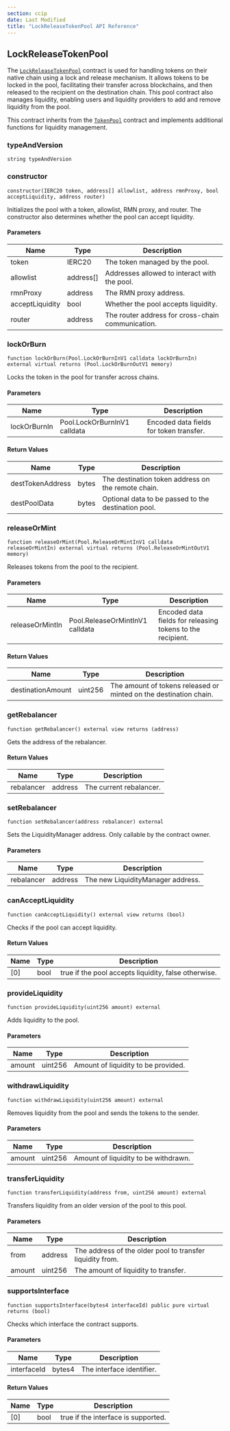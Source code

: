 ```yaml
---
section: ccip
date: Last Modified
title: "LockReleaseTokenPool API Reference"
---
```



<CcipCommon callout="importCCIPPackage" />

## LockReleaseTokenPool

The [`LockReleaseTokenPool`](https://github.com/smartcontractkit/ccip/blob/ccip-develop/contracts/src/v0.8/ccip/pools/LockReleaseTokenPool.sol) contract is used for handling tokens on their native chain using a lock and release mechanism. It allows tokens to be locked in the pool, facilitating their transfer across blockchains, and then released to the recipient on the destination chain. This pool contract also manages liquidity, enabling users and liquidity providers to add and remove liquidity from the pool.

This contract inherits from the [`TokenPool`](/ccip/api-reference/token-pool) contract and implements additional functions for liquidity management.

### typeAndVersion

```solidity
string typeAndVersion
```

### constructor

```solidity
constructor(IERC20 token, address[] allowlist, address rmnProxy, bool acceptLiquidity, address router)
```

Initializes the pool with a token, allowlist, RMN proxy, and router. The constructor also determines whether the pool can accept liquidity.

#### Parameters

| Name            | Type      | Description                                       |
| --------------- | --------- | ------------------------------------------------- |
| token           | IERC20    | The token managed by the pool.                    |
| allowlist       | address[] | Addresses allowed to interact with the pool.      |
| rmnProxy        | address   | The RMN proxy address.                            |
| acceptLiquidity | bool      | Whether the pool accepts liquidity.               |
| router          | address   | The router address for cross-chain communication. |

### lockOrBurn

```solidity
function lockOrBurn(Pool.LockOrBurnInV1 calldata lockOrBurnIn) external virtual returns (Pool.LockOrBurnOutV1 memory)
```

Locks the token in the pool for transfer across chains.

#### Parameters

| Name         | Type                         | Description                             |
| ------------ | ---------------------------- | --------------------------------------- |
| lockOrBurnIn | Pool.LockOrBurnInV1 calldata | Encoded data fields for token transfer. |

#### Return Values

| Name             | Type  | Description                                         |
| ---------------- | ----- | --------------------------------------------------- |
| destTokenAddress | bytes | The destination token address on the remote chain.  |
| destPoolData     | bytes | Optional data to be passed to the destination pool. |

### releaseOrMint

```solidity
function releaseOrMint(Pool.ReleaseOrMintInV1 calldata releaseOrMintIn) external virtual returns (Pool.ReleaseOrMintOutV1 memory)
```

Releases tokens from the pool to the recipient.

#### Parameters

| Name            | Type                            | Description                                                |
| --------------- | ------------------------------- | ---------------------------------------------------------- |
| releaseOrMintIn | Pool.ReleaseOrMintInV1 calldata | Encoded data fields for releasing tokens to the recipient. |

#### Return Values

| Name              | Type    | Description                                                       |
| ----------------- | ------- | ----------------------------------------------------------------- |
| destinationAmount | uint256 | The amount of tokens released or minted on the destination chain. |

### getRebalancer

```solidity
function getRebalancer() external view returns (address)
```

Gets the address of the rebalancer.

#### Return Values

| Name       | Type    | Description             |
| ---------- | ------- | ----------------------- |
| rebalancer | address | The current rebalancer. |

### setRebalancer

```solidity
function setRebalancer(address rebalancer) external
```

Sets the LiquidityManager address. Only callable by the contract owner.

#### Parameters

| Name       | Type    | Description                       |
| ---------- | ------- | --------------------------------- |
| rebalancer | address | The new LiquidityManager address. |

### canAcceptLiquidity

```solidity
function canAcceptLiquidity() external view returns (bool)
```

Checks if the pool can accept liquidity.

#### Return Values

| Name | Type | Description                                          |
| ---- | ---- | ---------------------------------------------------- |
| [0]  | bool | true if the pool accepts liquidity, false otherwise. |

### provideLiquidity

```solidity
function provideLiquidity(uint256 amount) external
```

Adds liquidity to the pool.

#### Parameters

| Name   | Type    | Description                         |
| ------ | ------- | ----------------------------------- |
| amount | uint256 | Amount of liquidity to be provided. |

### withdrawLiquidity

```solidity
function withdrawLiquidity(uint256 amount) external
```

Removes liquidity from the pool and sends the tokens to the sender.

#### Parameters

| Name   | Type    | Description                          |
| ------ | ------- | ------------------------------------ |
| amount | uint256 | Amount of liquidity to be withdrawn. |

### transferLiquidity

```solidity
function transferLiquidity(address from, uint256 amount) external
```

Transfers liquidity from an older version of the pool to this pool.

#### Parameters

| Name   | Type    | Description                                               |
| ------ | ------- | --------------------------------------------------------- |
| from   | address | The address of the older pool to transfer liquidity from. |
| amount | uint256 | The amount of liquidity to transfer.                      |

### supportsInterface

```solidity
function supportsInterface(bytes4 interfaceId) public pure virtual returns (bool)
```

Checks which interface the contract supports.

#### Parameters

| Name        | Type   | Description               |
| ----------- | ------ | ------------------------- |
| interfaceId | bytes4 | The interface identifier. |

#### Return Values

| Name | Type | Description                         |
| ---- | ---- | ----------------------------------- |
| [0]  | bool | true if the interface is supported. |
